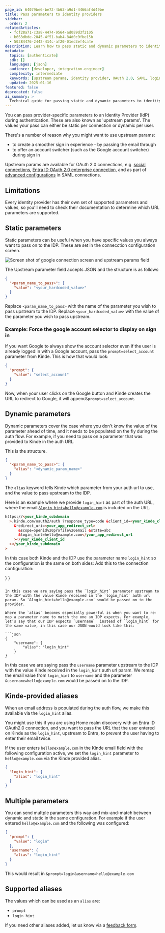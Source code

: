 ```yaml
---
page_id: 64079be6-be72-4b63-a9d1-4466af4d49be
title: Pass parameters to identity providers
sidebar:
  order: 2
relatedArticles:
  - fcf28a71-c3a8-4474-9564-ad089d3f2105
  - b663dbde-2045-4f51-bab4-84d0c9fbe15b
  - 50284476-2442-414c-af20-01ed3ef4ca4e
description: Learn how to pass static and dynamic parameters to identity providers during authentication for improved user experience.
metadata:
  topics: [authenticate]
  sdk: []
  languages: [json]
  audience: [developer, integration-engineer]
  complexity: intermediate
  keywords: [upstream params, identity provider, OAuth 2.0, SAML, login_hint, prompt, account switcher]
  updated: 2025-01-16
featured: false
deprecated: false
ai_summary: >
  Technical guide for passing static and dynamic parameters to identity providers during OAuth 2.0 and SAML authentication flows.
---
```


You can pass provider-specific parameters to an Identity Provider (IdP) during authentication. These are also known as 'upstream params'. The values your pass can either be static per connection or dynamic per user.

There's a number of reason why you might want to use upstream params:

- to create a smoother sign in experience - by passing the email through
- to offer an account switcher (such as the Google account switcher) during sign in

Upstream params are available for OAuth 2.0 connections, e.g. [social connections](/authenticate/social-sign-in/add-social-sign-in/), [Entra ID OAuth 2.0 enterprise connection](/authenticate/enterprise-connections/azure/), and as part of [advanced configurations](/authenticate/enterprise-connections/advanced-saml-configurations/) in SAML connections.

## Limitations

Every identity provider has their own set of supported parameters and values, so you'll need to check their documentation to determine which URL parameters are supported.

## Static parameters

Static parameters can be useful when you have specific values you always want to pass on to the IDP. These are set in the connecction configuration screen.

![Screen shot of google connection screen and upstream params field](https://imagedelivery.net/skPPZTHzSlcslvHjesZQcQ/3fa86bd8-9005-4022-7118-fc93ce4f4a00/public)

The Upstream parameter field accepts JSON and the structure is as follows:

```json
{
  "<param_name_to_pass>": {
    "value": "<your_hardcoded_value>"
  }
}
```

Replace `<param_name_to_pass>` with the name of the parameter you wish to pass upstream to the IDP.
Replace `<your_hardcoded_value>` with the value of the parameter you wish to pass upstream.

### Example: Force the google account selector to display on sign in

If you want Google to always show the account selector even if the user is already logged in with a Google account, pass the `prompt=select_account` parameter from Kinde.
This is how that would look:

```json
{
  "prompt": {
    "value": "select_account"
  }
}
```

Now, when your user clicks on the Google button and Kinde creates the URL to redirect to Google, it will append`&prompt=select_account`.

## Dynamic parameters

Dynamic parameters cover the case where you don't know the value of the parameter ahead of time, and it needs to be populated on the fly during the auth flow. For example, if you need to pass on a parameter that was provided to Kinde in the auth URL.

This is the structure.

```json
{
  "<param_name_to_pass>": {
    "alias": "<dynamic_param_name>"
  }
}
```

The `alias` keyword tells Kinde which parameter from your auth url to use, and the value to pass upstream to the IDP.

Here is an example where we provide `login_hint` as part of the auth URL, where the email [`&login_hint=hello@example.com`](mailto:&login_hint=hello@example.com) is included on the URL.

```html
https://<your_kinde_subdomain
  >.kinde.com/oauth2/auth ?response_type=code &client_id=<your_kinde_client_id>
    &redirect_uri=<your_app_redirect_url>
      &scope=openid%20profile%20email &state=abc
      &login_hint=hello@example.com</your_app_redirect_url
    ></your_kinde_client_id
  ></your_kinde_subdomain
>
```

In this case both Kinde and the IDP use the parameter name `login_hint` so the configuration is the same on both sides:
Add this to the connection configuration:

}
}

````

In this case we are saying pass the `login_hint` parameter upstream to the IDP with the value Kinde received in the `login_hint` auth url param. So `&login_hint=hello@example.com` would be passed on to the provider.

Where the `alias` becomes especially powerful is when you want to re-map a parameter name to match the one an IDP expects. For example, let’s say that our IDP expects `username`  instead of `login_hint` for the same value, in this case our JSON would look like this:

```json
{
	"username": {
		"alias": "login_hint"
	}
}
````

In this case we are saying pass the `username` parameter upstream to the IDP with the value Kinde received in the `login_hint` auth url param. We remap the email value from `login_hint` to `username` and the parameter `&username=hello@example.com` would be passed on to the IDP.

## Kinde-provided aliases

When an email address is populated during the auth flow, we make this available via the `login_hint` alias.

You might use this if you are using Home realm discovery with an Entra ID OAuth2.0 connection, and you want to pass the URL that the user entered on Kinde as the `login_hint`, upstream to Entra, to prevent the user having to enter their email twice.

If the user enters `hello@example.com` in the Kinde email field with the following configuration active, we set the `login_hint` parameter to `hello@example.com` via the Kinde provided alias.

```json
{
  "login_hint": {
    "alias": "login_hint"
  }
}
```

## Multiple parameters

You can send multple parameters this way and mix-and-match between dynamic and static in the same configuration. For example if the user entered `hello@example.com` and the following was configured:

```json
{
  "prompt": {
    "value": "login"
  },
  "username": {
    "alias": "login_hint"
  }
}
```

This would result in `&prompt=login&username=hello@example.com`

## Supported aliases

The values which can be used as an `alias` are:

- `prompt`
- `login_hint`

If you need other aliases added, let us know via a [feedback form](https://updates.kinde.com/).
